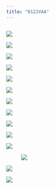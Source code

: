 ```yaml
---
title: "0122VAA"
---
```


```{}
```

![](images/image-968033826.png)

![](images/image-1170669351.png)

![](images/image-2136275973.png)

![](images/image-1909409685.png)

![](images/image-1500898991.png)

![](images/image-1895732911.png)

![](images/image-754581002.png)

![](images/image-1018260672.png)

![](images/image-1861435388.png)

![](images/image-1250145072.png)

![](images/image-844029228.png)

![![](images/image-1025012016.png)](images/image-400834270.png)

![](images/image-1618730900.png)

![](images/image-406510986.png)
